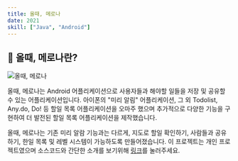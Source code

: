 ```yaml
---
title: 올때, 메로나
date: 2021
skill: ["Java", "Android"]
---
```


## 🎉 올때, 메로나란?

![올때, 메로나](/img/merona.png)

올때, 메로나는 Android 어플리케이션으로 사용자들과 해야할 일들을 저장 및 공유할 수 있는 어플리케이션입니다.
아이폰의 "미리 알림" 어플리케이션, 그 외 Todolist, Any.do, Do! 등 할일 목록 어플리케이션을 오마주 했으며 추가적으로 다양한 기능을 구현하여 더 발전된 할일 목록 어플리케이션을 제작했습니다.

올때, 메로나는 기존 미리 알람 기능과는 다르게, 지도로 할일 확인하기, 사람들과 공유하기, 한일 목록 및 레벨 시스템이 가능하도록 만들어졌습니다.
이 프로젝트는 개인 프로젝트였으며 소스코드와 간단한 소개를 보기위해 [링크](https://github.com/donghakang/Merona_TodoList)를 눌러주세요.
